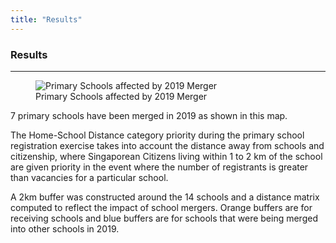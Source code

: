 ```yaml
---
title: "Results"
---
```


### Results

------------------------------------------------------------------------

![Primary Schools affected by 2019 Merger](images/Buffer%20Primary%20Schools%20Affected%20by%202019%20Merger%201.png){fig-align="center"}

<div>

7 primary schools have been merged in 2019 as shown in this map.

The Home-School Distance category priority during the primary school registration exercise takes into account the distance away from schools and citizenship, where Singaporean Citizens living within 1 to 2 km of the school are given priority in the event where the number of registrants is greater than vacancies for a particular school.

A 2km buffer was constructed around the 14 schools and a distance matrix computed to reflect the impact of school mergers. Orange buffers are for receiving schools and blue buffers are for schools that were being merged into other schools in 2019.

</div>
